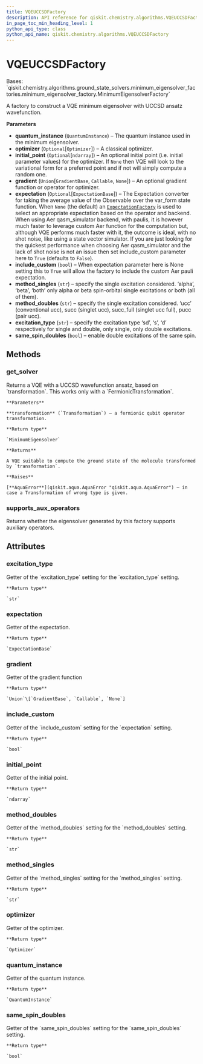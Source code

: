 ```yaml
---
title: VQEUCCSDFactory
description: API reference for qiskit.chemistry.algorithms.VQEUCCSDFactory
in_page_toc_min_heading_level: 1
python_api_type: class
python_api_name: qiskit.chemistry.algorithms.VQEUCCSDFactory
---
```


# VQEUCCSDFactory

<Class id="qiskit.chemistry.algorithms.VQEUCCSDFactory" isDedicatedPage={true} github="https://github.com/qiskit-community/qiskit-aqua/tree/stable/0.9/qiskit/chemistry/algorithms/ground_state_solvers/minimum_eigensolver_factories/vqe_uccsd_factory.py" signature="VQEUCCSDFactory(quantum_instance, optimizer=None, initial_point=None, gradient=None, expectation=None, include_custom=False, method_singles='both', method_doubles='ucc', excitation_type='sd', same_spin_doubles=True)">
  Bases: `qiskit.chemistry.algorithms.ground_state_solvers.minimum_eigensolver_factories.minimum_eigensolver_factory.MinimumEigensolverFactory`

  A factory to construct a VQE minimum eigensolver with UCCSD ansatz wavefunction.

  **Parameters**

  *   **quantum\_instance** (`QuantumInstance`) – The quantum instance used in the minimum eigensolver.
  *   **optimizer** (`Optional`\[`Optimizer`]) – A classical optimizer.
  *   **initial\_point** (`Optional`\[`ndarray`]) – An optional initial point (i.e. initial parameter values) for the optimizer. If `None` then VQE will look to the variational form for a preferred point and if not will simply compute a random one.
  *   **gradient** (`Union`\[`GradientBase`, `Callable`, `None`]) – An optional gradient function or operator for optimizer.
  *   **expectation** (`Optional`\[`ExpectationBase`]) – The Expectation converter for taking the average value of the Observable over the var\_form state function. When `None` (the default) an [`ExpectationFactory`](qiskit.aqua.operators.expectations.ExpectationFactory "qiskit.aqua.operators.expectations.ExpectationFactory") is used to select an appropriate expectation based on the operator and backend. When using Aer qasm\_simulator backend, with paulis, it is however much faster to leverage custom Aer function for the computation but, although VQE performs much faster with it, the outcome is ideal, with no shot noise, like using a state vector simulator. If you are just looking for the quickest performance when choosing Aer qasm\_simulator and the lack of shot noise is not an issue then set include\_custom parameter here to `True` (defaults to `False`).
  *   **include\_custom** (`bool`) – When expectation parameter here is None setting this to `True` will allow the factory to include the custom Aer pauli expectation.
  *   **method\_singles** (`str`) – specify the single excitation considered. ‘alpha’, ‘beta’, ‘both’ only alpha or beta spin-orbital single excitations or both (all of them).
  *   **method\_doubles** (`str`) – specify the single excitation considered. ‘ucc’ (conventional ucc), succ (singlet ucc), succ\_full (singlet ucc full), pucc (pair ucc).
  *   **excitation\_type** (`str`) – specify the excitation type ‘sd’, ‘s’, ‘d’ respectively for single and double, only single, only double excitations.
  *   **same\_spin\_doubles** (`bool`) – enable double excitations of the same spin.

  ## Methods

  ### get\_solver

  <Function id="qiskit.chemistry.algorithms.VQEUCCSDFactory.get_solver" signature="VQEUCCSDFactory.get_solver(transformation)">
    Returns a VQE with a UCCSD wavefunction ansatz, based on `transformation`. This works only with a `FermionicTransformation`.

    **Parameters**

    **transformation** (`Transformation`) – a fermionic qubit operator transformation.

    **Return type**

    `MinimumEigensolver`

    **Returns**

    A VQE suitable to compute the ground state of the molecule transformed by `transformation`.

    **Raises**

    [**AquaError**](qiskit.aqua.AquaError "qiskit.aqua.AquaError") – in case a Transformation of wrong type is given.
  </Function>

  ### supports\_aux\_operators

  <Function id="qiskit.chemistry.algorithms.VQEUCCSDFactory.supports_aux_operators" signature="VQEUCCSDFactory.supports_aux_operators()">
    Returns whether the eigensolver generated by this factory supports auxiliary operators.
  </Function>

  ## Attributes

  ### excitation\_type

  <Attribute id="qiskit.chemistry.algorithms.VQEUCCSDFactory.excitation_type">
    Getter of the `excitation_type` setting for the `excitation_type` setting.

    **Return type**

    `str`
  </Attribute>

  ### expectation

  <Attribute id="qiskit.chemistry.algorithms.VQEUCCSDFactory.expectation">
    Getter of the expectation.

    **Return type**

    `ExpectationBase`
  </Attribute>

  ### gradient

  <Attribute id="qiskit.chemistry.algorithms.VQEUCCSDFactory.gradient">
    Getter of the gradient function

    **Return type**

    `Union`\[`GradientBase`, `Callable`, `None`]
  </Attribute>

  ### include\_custom

  <Attribute id="qiskit.chemistry.algorithms.VQEUCCSDFactory.include_custom">
    Getter of the `include_custom` setting for the `expectation` setting.

    **Return type**

    `bool`
  </Attribute>

  ### initial\_point

  <Attribute id="qiskit.chemistry.algorithms.VQEUCCSDFactory.initial_point">
    Getter of the initial point.

    **Return type**

    `ndarray`
  </Attribute>

  ### method\_doubles

  <Attribute id="qiskit.chemistry.algorithms.VQEUCCSDFactory.method_doubles">
    Getter of the `method_doubles` setting for the `method_doubles` setting.

    **Return type**

    `str`
  </Attribute>

  ### method\_singles

  <Attribute id="qiskit.chemistry.algorithms.VQEUCCSDFactory.method_singles">
    Getter of the `method_singles` setting for the `method_singles` setting.

    **Return type**

    `str`
  </Attribute>

  ### optimizer

  <Attribute id="qiskit.chemistry.algorithms.VQEUCCSDFactory.optimizer">
    Getter of the optimizer.

    **Return type**

    `Optimizer`
  </Attribute>

  ### quantum\_instance

  <Attribute id="qiskit.chemistry.algorithms.VQEUCCSDFactory.quantum_instance">
    Getter of the quantum instance.

    **Return type**

    `QuantumInstance`
  </Attribute>

  ### same\_spin\_doubles

  <Attribute id="qiskit.chemistry.algorithms.VQEUCCSDFactory.same_spin_doubles">
    Getter of the `same_spin_doubles` setting for the `same_spin_doubles` setting.

    **Return type**

    `bool`
  </Attribute>
</Class>


